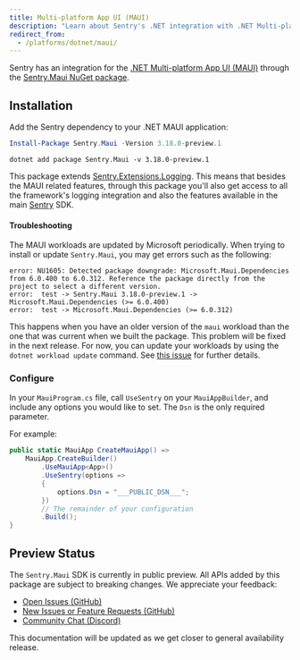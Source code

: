 ```yaml
---
title: Multi-platform App UI (MAUI)
description: "Learn about Sentry's .NET integration with .NET Multi-platform App UI (MAUI)."
redirect_from:
  - /platforms/dotnet/maui/
---
```


Sentry has an integration for the [.NET Multi-platform App UI (MAUI)](https://dotnet.microsoft.com/apps/maui) through the [Sentry.Maui NuGet package](https://www.nuget.org/packages/Sentry.Maui).

## Installation

Add the Sentry dependency to your .NET MAUI application:

```powershell {tabTitle:Package Manager}
Install-Package Sentry.Maui -Version 3.18.0-preview.1
```

```shell {tabTitle:.NET Core CLI}
dotnet add package Sentry.Maui -v 3.18.0-preview.1
```

This package extends [Sentry.Extensions.Logging](/platforms/dotnet/guides/extensions-logging/). This means that besides the MAUI related features, through this package you'll also get access to all the framework's logging integration and also the features available in the main [Sentry](/platforms/dotnet/) SDK.

<Note>

#### Troubleshooting

The MAUI workloads are updated by Microsoft periodically. When trying to install or update `Sentry.Maui`, you may get errors such as the following:

```
error: NU1605: Detected package downgrade: Microsoft.Maui.Dependencies from 6.0.400 to 6.0.312. Reference the package directly from the project to select a different version.
error:  test -> Sentry.Maui 3.18.0-preview.1 -> Microsoft.Maui.Dependencies (>= 6.0.400)
error:  test -> Microsoft.Maui.Dependencies (>= 6.0.312)
```

This happens when you have an older version of the `maui` workload than the one that was current when we built the package.
This problem will be fixed in the next release.  For now, you can update your workloads by using the `dotnet workload update` command.  See [this issue](https://github.com/getsentry/sentry-dotnet/issues/1724) for further details.

</Note>

### Configure

In your `MauiProgram.cs` file, call `UseSentry` on your `MauiAppBuilder`, and include any options you would like to set.  The `Dsn` is the only required parameter.

For example:

```csharp
public static MauiApp CreateMauiApp() =>
    MauiApp.CreateBuilder()
        .UseMauiApp<App>()
        .UseSentry(options =>
        {
            options.Dsn = "___PUBLIC_DSN___";
        })
        // The remainder of your configuration
        .Build();
}
```

## Preview Status

The `Sentry.Maui` SDK is currently in public preview.  All APIs added by this package are subject to breaking changes.  We appreciate your feedback:

- [Open Issues (GitHub)](https://github.com/getsentry/sentry-dotnet/issues?q=is%3Aissue+is%3Aopen+label%3AMAUI)
- [New Issues or Feature Requests (GitHub)](https://github.com/getsentry/sentry-dotnet/issues/new/choose)
- [Community Chat (Discord)](https://discord.com/channels/621778831602221064/621783515423440927)

This documentation will be updated as we get closer to general availability release.
